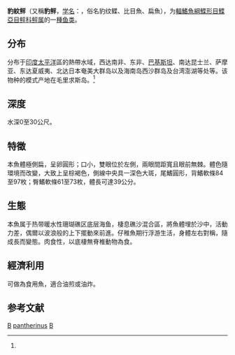 {{Speciesbox 
| genus = Bothus
| species = pantherinus
| status = NE
| status_system = IUCN3.1
| image = Bothidae - Bothus pantherinus.jpg
| authority = ([[爱德华·吕佩尔|Rüppell]], 1830)<ref name='id8649'>{{cite web| url =http://www.bioinfo.cn/db05/BjdwSpecies.php?action=view&id=8649| title =豹鲆| work =《中国动物物种编目数据库》| publisher =中国科学院微生物研究所| author =中国科学院动物研究所| accessdate =2009-04-16| deadurl =yes| archiveurl =https://web.archive.org/web/20160305002408/http://www.bioinfo.cn/db05/BjdwSpecies.php?action=view&id=8649| archivedate =2016-03-05}}</ref>
| synonyms = *''Platophrys pantherines''<br /><small>Rüppell, 1830</small>
*''Platophrys pantherinus''<br /><small>Rüppell, 1830</small>
*''Passer marchionessarum''<br /><small>Valenciennes, 1846</small>
*''Rhombus pantherinus''<br /><small>Rüppell, 1830</small>
*''Rhomboidichthys pantherinus''<br /><small>Rüppell, 1830</small>
}}

'''豹紋鲆'''（又稱'''豹鲆'''，[[学名|学名]]：{{lang|la|''Bothus pantherinus''}}，俗名豹纹鲽、比目魚、扁魚），为[[輻鰭魚綱|輻鰭魚綱]][[鰈形目|鰈形目]][[鰈亞目|鰈亞目]][[鲆科|鲆科]][[鲆属|鲆属]]的一[[種|種]][[鱼类|鱼类]]。

==分布==
分布于[[印度|印度]][[太平洋|太平洋]]區的熱帶水域，西达南非、东非、[[巴基斯坦|巴基斯坦]]、南达昆士兰、萨摩亚、东达夏威夷、北达日本奄美大群岛以及海南岛西沙群岛及台湾澎湖等处等。该物种的模式产地在毛里求斯岛。<ref name='id8649'/>

==深度==
水深0至30公尺。

==特徵==
本魚體極側扁，呈卵圓形；口小，雙眼位於左側，兩眼間距寬且眼前無棘。體色隨環境而改變，大致上呈棕褐色，側線中央具一深色大斑，尾鰭圓形，背鰭軟條84至97枚；臀鰭軟條61至73枚，體長可達39公分。

==生態==
本魚属于热带暖水性珊瑚礁区底层海鱼，棲息礁沙混合區，將魚體埋於沙中，活動力差，偶爾以波浪般的上下擺動來前進。仔稚魚期行浮游生活，身體左右對稱，隨成長而變態。肉食性，以底棲無脊椎動物為食。

==經濟利用==
可做為食用魚，適合油煎或油炸。

==参考文献==
{{reflist}}
{{Taxonbar}}

[[Category:食用鱼|B]]
[[Category:鲆属|pantherinus]]
[[Category:1830年描述的鱼类|B]]